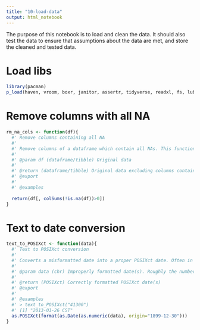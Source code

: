 ---
title: "10-load-data"
output: html_notebook
---

The purpose of this notebook is to load and clean the data.  It should also test the data to ensure that assumptions about the data are met, and store the cleaned and tested data.

# Load libs

```{r setup}
library(pacman)
p_load(haven, vroom, boxr, janitor, assertr, tidyverse, readxl, fs, lubridate, feather, xts, zoo)
```

# Remove columns with all NA
```{r remove na cols}
rm_na_cols <- function(df){
  #' Remove columns containing all NA
  #'
  #' Remove columns of a dataframe which contain all NAs. This function can be piped when loading data.
  #'
  #' @param df (dataframe/tibble) Original data
  #'
  #' @return (dataframe/tibble) Original data excluding columns containing all NAs
  #' @export
  #'
  #' @examples
  
  return(df[, colSums(!is.na(df))>0])
}
```


# Text to date conversion
```{r Convert text to dates}
text_to_POSIXct <- function(data){
  #' Text to POSIXct conversion
  #'
  #' Converts a misformatted date into a proper POSIXct date. Often in excel files, some dates appear as numeric entries like "41300". Often some dates in a column will take on this format, while others will take on a more traditional date format such as "2013-01-26". If the column is read in as text, all values will exist in this format and can be converted to POSIXct dates using this function.
  #'
  #' @param data (chr) Improperly formatted date(s). Roughly the number of days since 1900.
  #'
  #' @return (POSIXct) Correctly formatted POSIXct date(s)
  #' @export
  #'
  #' @examples
  #' > text_to_POSIXct("41300")
  #' [1] "2013-01-26 CST"
  as.POSIXct(format(as.Date(as.numeric(data), origin="1899-12-30")))
}
```